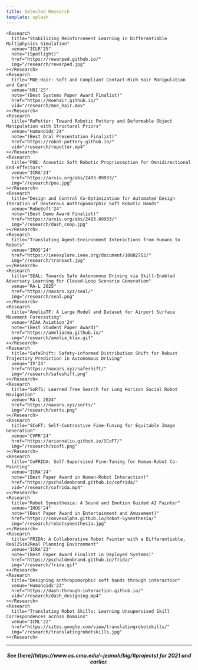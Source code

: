 ```yaml
---
title: Selected Research
template: splash
---
```



<div class="research-grid">
  <CardGrid stagger>
    <Research
      title="MOSAIC: Generating Consistent, Privacy-Preserving Scenes from Multiple Depth Views in Multi-Room Environments"
      venue="ICCV'25"
      note=""
      href="https://mosaic-cmubig.github.io/"
      img="/research/mosaic.png"
  ></Research>

    <Research
      title="Stabilizing Reinforcement Learning in Differentiable Multiphysics Simulation"
      venue="ICLR'25"
      note="(Spotlight)"
      href="https://rewarped.github.io/"
      img="/research/rewarped.jpg"
    ></Research>
    <Research
      title="MOE-Hair: Soft and Compliant Contact-Rich Hair Manipulation and Care"
      venue="HRI'25"
      note="(Best Systems Paper Award Finalist)"
      href="https://moehair.github.io/"
      vid="/research/moe_hair.mov"
    ></Research>
    <Research
      title="RoPotter: Toward Robotic Pottery and Deformable Object Manipulation with Structural Priors"
      venue="Humanoids'24"
      note="(Best Oral Presentation Finalist)"
      href="https://robot-pottery.github.io/"
      vid="/research/ropotter.mp4"
    ></Research>
    <Research
      title="POE: Acoustic Soft Robotic Proprioception for Omnidirectional End-effectors"
      venue="ICRA'24"
      href="https://arxiv.org/abs/2403.09933/"
      img="/research/poe.jpg"
    ></Research>
    <Research
      title="Design and Control Co-Optimization for Automated Design Iteration of Dexterous Anthropomorphic Soft Robotic Hands"
      venue="RoboSoft'24"
      note="(Best Demo Award Finalist)"
      href="https://arxiv.org/abs/2403.09933/"
      img="/research/dash_coop.jpg"
    ></Research>
    <Research
      title="Translating Agent-Environment Interactions from Humans to Robots"
      venue="IROS'24"
      href="https://ieeexplore.ieee.org/document/10802752/"
      img="/research/transact.jpg"
    ></Research>
    <Research
      title="SEAL: Towards Safe Autonomous Driving via Skill-Enabled Adversary Learning for Closed-Loop Scenario Generation"
      venue="RA-L 2025"
      href="https://navars.xyz/seal/"
      img="/research/seal.png"
    ></Research>
    <Research
      title="AmeliaTF: A Large Model and Dataset for Airport Surface Movement Forecasting"
      venue="AIAA Aviation'24"
      note="(Best Student Paper Award)"
      href="https://ameliacmu.github.io/"
      img="/research/amelia_klax.gif"
    ></Research>
    <Research
      title="SafeShift: Safety-informed Distribution Shift for Robust Trajectory Prediction in Autonomous Driving"
      venue="IV'24"
      href="https://navars.xyz/safeshift/"
      img="/research/safeshift.png"
    ></Research>
    <Research
      title="SoRTS: Learned Tree Search for Long Horizon Social Robot Navigation"
      venue="RA-L 2024"
      href="https://navars.xyz/sorts/"
      img="/research/sorts.png"
    ></Research>
    <Research
      title="SCoFT: Self-Contrastive Fine-Tuning for Equitable Image Generation"
      venue="CVPR'24"
      href="https://ariannaliu.github.io/SCoFT/"
      img="/research/scoft.png"
    ></Research>
    <Research
      title="CoFRIDA: Self-Supervised Fine-Tuning for Human-Robot Co-Painting"
      venue="ICRA'24"
      note="(Best Paper Award in Human-Robot Interaction)"
      href="https://pschaldenbrand.github.io/cofrida/"
      vid="/research/cofrida.mp4"
    ></Research>
    <Research
      title="Robot Synesthesia: A Sound and Emotion Guided AI Painter"
      venue="IROS'24"
      note="(Best Paper Award in Entertainment and Amusement)"
      href="https://convexalpha.github.io/Robot-Synesthesia/"
      img="/research/robotsynesthesia.jpg"
    ></Research>
    <Research
      title="FRIDA: A Collaborative Robot Painter with a Differentiable, Real2Sim2Real Planning Environment"
      venue="ICRA'23"
      note="(Best Paper Award Finalist in Deployed Systems)"
      href="https://pschaldenbrand.github.io/frida/"
      img="/research/frida.gif"
    ></Research>
    <Research
      title="Designing anthropomorphic soft hands through interaction"
      venue="Humanoids'23"
      href="https://dash-through-interaction.github.io/"
      vid="/research/dash_designing.mp4"
    ></Research>
    <Research
      title="Translating Robot Skills: Learning Unsupervised Skill Correspondences across Domains"
      venue="ICML'22"
      href="https://sites.google.com/view/translatingrobotskills/"
      img="/research/translatingrobotskills.jpg"
    ></Research>
  </CardGrid>
</div>

---

<div style="text-align: center;">
  <h5>
    See [here](https://www.cs.cmu.edu/~jeanoh/big/#projects) for 2021 and
    earlier.
  </h5>
</div>
